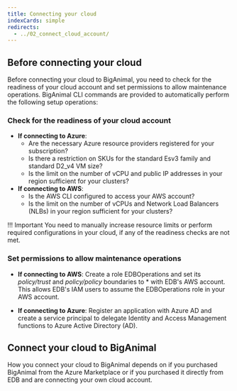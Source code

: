 ```yaml
---
title: Connecting your cloud
indexCards: simple
redirects:
  - ../02_connect_cloud_account/
---
```



## Before connecting your cloud

Before connecting your cloud to BigAnimal, you need to check for the readiness of your cloud account and set permissions to allow maintenance operations. BigAnimal CLI commands are provided to automatically perform the following setup operations: 

### Check for the readiness of your cloud account

* **If connecting to Azure**:
   - Are the necessary Azure resource providers registered for your subscription?
   - Is there a restriction on SKUs for the standard Esv3 family and standard D2_v4 VM size?
   - Is the limit on the number of vCPU and public IP addresses in your region sufficient for your clusters?
* **If connecting to AWS**:
   - Is the AWS CLI configured to access your AWS account?
   - Is the limit on the number of vCPUs and Network Load Balancers (NLBs) in your region sufficient for your clusters?

!!! Important
    You need to manually increase resource limits or perform required configurations in your cloud, if any of the readiness checks are not met.


### Set permissions to allow maintenance operations
 
* **If connecting to AWS**:
    Create a role EDBOperations and set its *policy/trust* and *policy/policy* boundaries to * with EDB's AWS account. This allows EDB's IAM users to assume the EDBOperations role in your AWS account.

* **If connecting to Azure**:
    Register an application with Azure AD and create a service principal to delegate Identity and Access Management functions to Azure Active Directory (AD). 


## Connect your cloud to BigAnimal

How you connect your cloud to BigAnimal depends on if you purchased BigAnimal from the Azure Marketplace or if you purchased it directly from EDB and are connecting your own cloud account.


